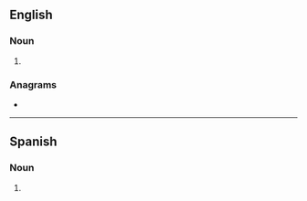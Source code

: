 ==English==

===Noun===
{{head|en|noun plural form}}

# {{plural of|halibut|lang=en}}

===Anagrams===
* {{anagrams|en|Tshiluba}}

----

==Spanish==

===Noun===
{{head|es|noun form|g=m-p}}

# {{plural of|halibut|lang=es}}
